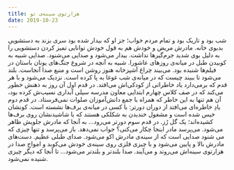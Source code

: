 ```yaml
---
title: هزارتویِ سینه‌ی تو
date: 2019-10-23
---
```


شب بود و تاریک بود و تمام مردم خواب؛ جز او که بیدار شده بود سری بزند به دستشوییِ بدبوی خانه. مادرش مریض و خودش هم به قول خودش توانایی تمیز کردن دستشویی را به دلیل بوی شدید جرم‌گیرها نداشت. بیدار می‌شود و صدایی می‌شنود. صدایی شبیه به کوبیدن طبل در میانه‌ی روز‌های عاشورا. شبیه به آنچه در شروع جنگ‌های یونان باستان در فیلم‌ها شنیده بود. می‌بیند چراغ آشپزخانه هنوز روشن است و منبع صدا آنجاست. بلند می‌شود تا ببیند چیست که در میانه‌ی شب غوغا به پا کرده است. نزدیک می‌شود و با هر قدم که برمی‌دارد یاد خاطراتی از کودکی‌اش می‌افتد. در قدم اول آن روز به ذهنش خطور می‌کند که در صف کلاس چهارم ابتدایی معاون مدرسه سیلی آبداری نسیب‌ش کرده بود، آن هم تنها به این خاطر که همراه با جمع دانش‌آموزان صلوات نمی‌فرستاد. در قدم دوم یادِ خاطره‌ای می‌‌افتد از دوران دورتر: با کسی در میانه‌ی برف‌ها نشسته است. کونشان خیس شده است و مشغول خندیدن به شکلکی هستند که با شاشیدنشان روی برف‌ها کشیده‌اند؛ یک گل رُز. در قدم سوم دور‌تر می‌رود... به آنجا که مادرش جلویش ظاهر می‌شود. می‌پرسد مادر اینجا چکار می‌کنی؟ جواب نمی‌دهد. باز می‌پرسد و تنها چیزی که می شنود صدایی است که از سینه‌ی مادرش اکو می‌شود. صدای طبلی عظیم. دست‌های مادرش بالا و پایین می‌شود و با چیزی فلزی روی سینه‌ی خودش می‌کوبد و امواج صدا در هزارتوی سینه‌اش می‌روند و می‌آیند. صدا بلند‌تر و بلند‌تر می‌شود... تا آنجا که دیگر چیزی شنیده نمی‌شود.